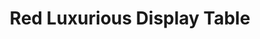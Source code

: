 ---
title: "Red Luxurious Display Table"
meta_title: "Red Luxurious Display Table craft"
description: "Craft de Red Luxurious Display Table"
rank: "s"
draft: false
name: "Red Luxurious Display Table"
recipe_img: "https://wiki.pokexgames.com/images/d/db/Luxurious_Red_Balcony.png"
level: 110
craft_time: 18000
result: 1
value_npc: 1
ingredients:
  - name: "Drawing Clipboard"
    quantity: 60
    item_img: "https://wiki.pokexgames.com/images/3/36/Drawing_Clipboard.png"
    value_npc: 1
  - name: "Corrupted Pot Of Lava"
    quantity: 32
    item_img: "https://wiki.pokexgames.com/images/5/5a/Corrupted-Pot-of-Lava.gif"
    value_npc: 1
  - name: "Corrupted Black Hull"
    quantity: 11
    item_img: "https://wiki.pokexgames.com/images/6/62/Corrupted-Black-Hull.gif"
    value_npc: 1
  - name: "Corrupted Poisonous Tail"
    quantity: 11
    item_img: "https://wiki.pokexgames.com/images/a/ab/Corrupted-Poisonous-Tail.gif"
    value_npc: 1
  - name: "Pig Ear"
    quantity: 18
    item_img: "https://wiki.pokexgames.com/images/a/a5/Pig_Ear.png"
    value_npc: 1
  - name: "Corrupted Scizor Claw"
    quantity: 14
    item_img: "https://wiki.pokexgames.com/images/0/03/Corrupted-Scizor-Claw.gif"
    value_npc: 1
---